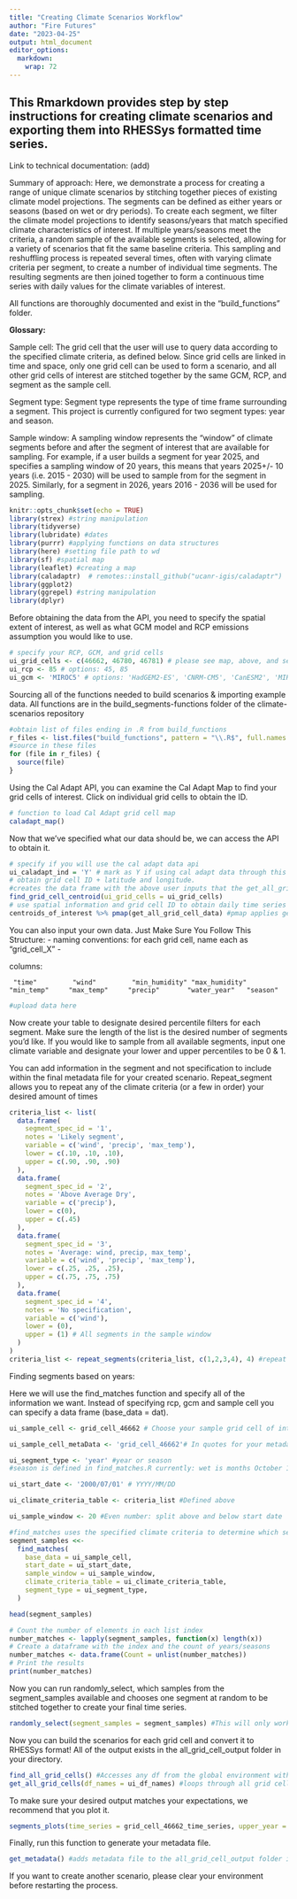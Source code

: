 ```yaml
---
title: "Creating Climate Scenarios Workflow"
author: "Fire Futures"
date: "2023-04-25"
output: html_document
editor_options:
  markdown:
    wrap: 72
---
```


## This Rmarkdown provides step by step instructions for creating climate scenarios and exporting them into RHESSys formatted time series.

Link to technical documentation: (add)

Summary of approach: Here, we demonstrate a process for creating a range
of unique climate scenarios by stitching together pieces of existing
climate model projections. The segments can be defined as either years
or seasons (based on wet or dry periods). To create each segment, we
filter the climate model projections to identify seasons/years that
match specified climate characteristics of interest. If multiple
years/seasons meet the criteria, a random sample of the available
segments is selected, allowing for a variety of scenarios that fit the
same baseline criteria. This sampling and reshuffling process is
repeated several times, often with varying climate criteria per segment,
to create a number of individual time segments. The resulting segments
are then joined together to form a continuous time series with daily
values for the climate variables of interest.

All functions are thoroughly documented and exist in the
"build_functions" folder.

**Glossary:**

Sample cell: The grid cell that the user will use to query data
according to the specified climate criteria, as defined below. Since
grid cells are linked in time and space, only one grid cell can be used
to form a scenario, and all other grid cells of interest are stitched
together by the same GCM, RCP, and segment as the sample cell.

Segment type: Segment type represents the type of time frame surrounding
a segment. This project is currently configured for two segment types:
year and season.

Sample window: A sampling window represents the "window" of climate
segments before and after the segment of interest that are available for
sampling. For example, if a user builds a segment for year 2025, and
specifies a sampling window of 20 years, this means that years 2025+/-
10 years (i.e. 2015 - 2030) will be used to sample from for the segment
in 2025. Similarly, for a segment in 2026, years 2016 - 2036 will be
used for sampling.

```r
knitr::opts_chunk$set(echo = TRUE)
library(strex) #string manipulation
library(tidyverse)
library(lubridate) #dates
library(purrr) #applying functions on data structures
library(here) #setting file path to wd
library(sf) #spatial map
library(leaflet) #creating a map
library(caladaptr)  # remotes::install_github("ucanr-igis/caladaptr")
library(ggplot2)
library(ggrepel) #string manipulation
library(dplyr)
```

Before obtaining the data from the API, you need to specify the spatial
extent of interest, as well as what GCM model and RCP emissions
assumption you would like to use.

```r
# specify your RCP, GCM, and grid cells
ui_grid_cells <- c(46662, 46780, 46781) # please see map, above, and select grid cells of interest
ui_rcp <- 85 # options: 45, 85
ui_gcm <- 'MIROC5' # options: 'HadGEM2-ES', 'CNRM-CM5', 'CanESM2', 'MIROC5'
```

Sourcing all of the functions needed to build scenarios & importing
example data. All functions are in the build_segments-functions folder
of the climate-scenarios repository

```r
#obtain list of files ending in .R from build_functions
r_files <- list.files("build_functions", pattern = "\\.R$", full.names = TRUE)
#source in these files
for (file in r_files) {
  source(file)
}
```

Using the Cal Adapt API, you can examine the Cal Adapt Map to find your
grid cells of interest. Click on individual grid cells to obtain the ID.

```r
# function to load Cal Adapt grid cell map
caladapt_map()
```

Now that we've specified what our data should be, we can access the API
to obtain it.

```r
# specify if you will use the cal adapt data api
ui_caladapt_ind = 'Y' # mark as Y if using cal adapt data through this API
# obtain grid cell ID + latitude and longitude.
#creates the data frame with the above user inputs that the get_all_grid_cell_data() function will use to grab data for
find_grid_cell_centroid(ui_grid_cells = ui_grid_cells)
# use spatial information and grid cell ID to obtain daily time series data for each grid cell
centroids_of_interest %>% pmap(get_all_grid_cell_data) #pmap applies get_all_grid_cell_data() to each grid cell of interest
```

You can also input your own data. Just Make Sure You Follow This
Structure: - naming conventions: for each grid cell, name each as
"grid_cell_X" -

columns:

     "time"         "wind"         "min_humidity" "max_humidity" "min_temp"     "max_temp"     "precip"       "water_year"   "season"   

```r
#upload data here
```

Now create your table to designate desired percentile filters for each
segment. Make sure the length of the list is the desired number of
segments you'd like. If you would like to sample from all available
segments, input one climate variable and designate your lower and upper
percentiles to be 0 & 1.

You can add information in the segment and not specification to include
within the final metadata file for your created scenario. Repeat_segment
allows you to repeat any of the climate criteria (or a few in order)
your desired amount of times

```r
criteria_list <- list(
  data.frame(
    segment_spec_id = '1',
    notes = 'Likely segment',
    variable = c('wind', 'precip', 'max_temp'),
    lower = c(.10, .10, .10),
    upper = c(.90, .90, .90)
  ),
  data.frame(
    segment_spec_id = '2',
    notes = 'Above Average Dry',
    variable = c('precip'),
    lower = c(0),
    upper = c(.45)
  ),
  data.frame(
    segment_spec_id = '3',
    notes = 'Average: wind, precip, max_temp',
    variable = c('wind', 'precip', 'max_temp'),
    lower = c(.25, .25, .25),
    upper = c(.75, .75, .75)
  ),
  data.frame(
    segment_spec_id = '4',
    notes = 'No specification',
    variable = c('wind'),
    lower = (0),
    upper = (1) # All segments in the sample window 
  )
)
criteria_list <- repeat_segments(criteria_list, c(1,2,3,4), 4) #repeat segments 1-4 four times
```

Finding segments based on years:

Here we will use the find_matches function and specify all of the
information we want. Instead of specifying rcp, gcm and sample cell you
can specify a data frame (base_data = dat).

```r
ui_sample_cell <- grid_cell_46662 # Choose your sample grid cell of interest. It should match one of the grid cells chosen in the spatial extent defined above. 

ui_sample_cell_metaData <- 'grid_cell_46662'# In quotes for your metadata file

ui_segment_type <- 'year' #year or season
#season is defined in find_matches.R currently: wet is months October 1st-March 31st and dry April 1st-September 30th

ui_start_date <- '2000/07/01' # YYYY/MM/DD

ui_climate_criteria_table <- criteria_list #Defined above

ui_sample_window <- 20 #Even number: split above and below start date

#find_matches uses the specified climate criteria to determine which segments in the data are appropriate to sample from based on percentile specifications
segment_samples <<-
  find_matches(
    base_data = ui_sample_cell, 
    start_date = ui_start_date,
    sample_window = ui_sample_window,
    climate_criteria_table = ui_climate_criteria_table,
    segment_type = ui_segment_type,
  )

head(segment_samples)

# Count the number of elements in each list index
number_matches <- lapply(segment_samples, function(x) length(x))
# Create a dataframe with the index and the count of years/seasons
number_matches <- data.frame(Count = unlist(number_matches))
# Print the results
print(number_matches)
```

Now you can run randomly_select, which samples from the segment_samples
available and chooses one segment at random to be stitched together to
create your final time series.

```r
randomly_select(segment_samples = segment_samples) #This will only work if all segments have something to sample from
```

Now you can build the scenarios for each grid cell and convert it to
RHESSys format! All of the output exists in the all_grid_cell_output
folder in your directory.

```r
find_all_grid_cells() #Accesses any df from the global environment with 'grid_cell' in the title
get_all_grid_cells(df_names = ui_df_names) #loops through all grid cells in desired spatial extent and stitches the randomly selected segments to create a continous time series with daily values 
```

To make sure your desired output matches your expectations, we recommend
that you plot it.

```r
segments_plots(time_series = grid_cell_46662_time_series, upper_year = 2010 , lower_year = 2000)
```

Finally, run this function to generate your metadata file.

```r
get_metadata() #adds metadata file to the all_grid_cell_output folder in your directory 
```

If you want to create another scenario, please clear your environment
before restarting the process.
